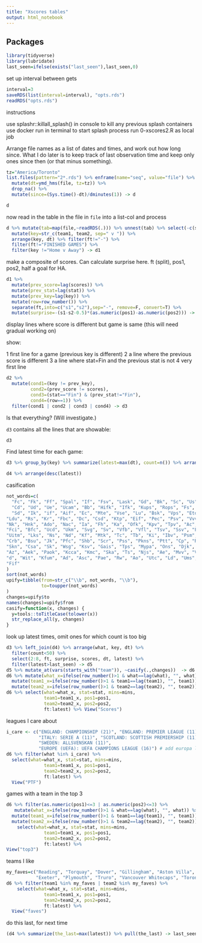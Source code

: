 ```yaml
---
title: "Xscores tables"
output: html_notebook
---
```


## Packages

```r
library(tidyverse)
library(lubridate)
last_seen=ifelse(exists("last_seen"),last_seen,0)
```

set up interval between gets

```r
interval=3
saveRDS(list(interval=interval), "opts.rds")
readRDS("opts.rds")
```


###################### instructions

use splashr::killall_splash() in console to kill any previous splash containers
use docker run in terminal to start splash process
run 0-xscores2.R as local job


#######################



Arrange file names as a list of dates and times, and work out how long since. What I do later is to keep track of last observation time and keep only ones since then (or that minus something).
  
```r
tz="America/Toronto"
list.files(pattern="2*.rds") %>% enframe(name="seq", value="file") %>% 
  mutate(dt=ymd_hms(file, tz=tz)) %>% 
  drop_na() %>% 
  mutate(since=(Sys.time()-dt)/dminutes(1)) -> d
```

```r
d
```

now read in the table in the file in `file` into a list-col and process

```r
d %>% mutate(tab=map(file,~readRDS(.))) %>% unnest(tab) %>% select(-c(seq, file, since)) %>% 
  mutate(key=str_c(team1, team2, sep=" v ")) %>% 
  arrange(key, dt) %>% filter(ft!="-") %>% 
  filter(ft!="FINISHED GAMES") %>% 
  filter(key !="Home v Away") -> d1
```




make a composite of scores. Can calculate surprise here. ft (split), pos1, pos2, half a goal for HA.

```r
d1 %>%  
  mutate(prev_score=lag(scores)) %>% 
  mutate(prev_stat=lag(stat)) %>% 
  mutate(prev_key=lag(key)) %>% 
  mutate(row=row_number()) %>% 
  separate(ft,into=c("s1","s2"),sep="-", remove=F, convert=T) %>% 
  mutate(surprise=-(s1-s2-0.5)*(as.numeric(pos1)-as.numeric(pos2))) -> d2
```




display lines where score is different but game is same (this will need gradual working on)

show:

1 first line for a game (previous key is different)
2 a line where the previous score is different
3 a line where stat=Fin and the previous stat is not
4 very first line

```r
d2 %>% 
  mutate(cond1=(key != prev_key),
         cond2=(prev_score != scores),
         cond3=(stat=="Fin") & (prev_stat!="Fin"),
         cond4=(row==1)) %>% 
  filter(cond1 | cond2 | cond3 | cond4) -> d3
```

Is that everything? (Will investigate.)

`d3` contains all the lines that are showable:

```r
d3
```



Find latest time for each game:

```r
d3 %>% group_by(key) %>% summarize(latest=max(dt), count=n()) %>% arrange(latest) -> d4
```

```r
d4 %>% arrange(desc(latest))
```

casification

```r
not_words=c(
  "Fc", "Fk", "Ff", "Spal", "If", "Fsv", "Lask", "Gd", "Bk", "Sc", "Us", "As", "Hb", "b", "Ii", "Uil",
  "Cd", "Ud", "Ue", "Ucam", "Bb", "Hifk", "Ifk", "Kups", "Rops", "Fs", "Tp", "Mfm", "Cska", "Cf", "Up", "Scd",
  "Sd", "Ik", "if", "Aif", "Ec", "Mte", "Vse", "Lu", "Bsk", "Vps", "Eto", "Bate", "Nsi", "Ab", "Cfr", "Cs", 
"Ldu", "Rs", "Kr", "Fbc", "Dc", "Csd", "Ktp", "Eif", "Pec", "Psv", "Vvv", "Afc", "Ca", "Acs", "Uta", "Hjk", "Kvc",
"Nk", "Hnk", "Ado", "Nac", "Ia", "Fh", "Ka", "Ofk", "Kpv", "Tpv", "Ac", "Gks", "Bw", "Sv", "Csm", "Fcsb", "Estac",
"Fci", "Bfc", "Ucd", "Ukm", "Svg", "Sv", "Vfb", "Vfl", "Tsv", "Ssv", "Fv", "Ak", "Tsg", "Kcb", "Kfc", "Sjk", "Sg", "Csms", "Js",
"Uitm", "Lks", "Ns", "Nd", "Kf", "Mtk", "Tc", "Tb", "Ki", "Ibv", "Psm", "Osk", "Hk", "Aik", "Gif", "Msk", "Mfk", "Skf", "Zp",
"Crb", "Bsu", "Jk", "Pfc", "Shb", "Scr", "Pss", "Pkns", "Ptt", "Cp", "Rb", "Bsc", "Abc", "Okc", "Rgv", "Sipg", "R&f", "Agmk", "Eb",
"Skn", "Csa", "Sk", "Wsg", "Ksv", "Gais", "Tps", "Mypa", "Ons", "Djk", "Pknp", "Qpr", "Nec", "Slc", "Pdrm", "Tsc", "Msv", "Zfc",
"Az", "Aek", "Paok", "Kcca", "Kmc", "Ska", "Ts", "Njs", "Ae", "Mvv", "Vsg", "Psni", "Oo", "Sku", "Vfr", "Kv", "Oh", "Ps", "Dpmm", "Jdr",
"d", "Wit", "Kfum", "Ad", "Asc", "Pae", "Rw", "Ao", "Utc", "Ld", "Ums", "Ofi", "Ct", "Sad", "Bfa", "Fa", "Te",
"Fif"
)
sort(not_words)
upify=tibble(from=str_c("\\b", not_words, "\\b"),
             to=toupper(not_words)
)
changes=upify$to
names(changes)=upify$from
casify=function(x, changes) {
  y=tools::toTitleCase(tolower(x))
  str_replace_all(y, changes)
}
```




look up latest times, omit ones for which count is too big

```r
d3 %>% left_join(d4) %>% arrange(what, key, dt) %>% 
  filter(count<50) %>% 
  select(2:8, ft, surprise, scores, dt, latest) %>% 
  filter(latest>last_seen) -> d5
d5 %>% mutate_at(vars(starts_with("team")), ~casify(.,changes))  -> d6
d6 %>% mutate(what_x=ifelse(row_number()>1 & what==lag(what), "", what)) %>% 
  mutate(team1_x=ifelse(row_number()>1 & team1==lag(team1), "", team1)) %>% 
  mutate(team2_x=ifelse(row_number()>1 & team2==lag(team2), "", team2)) -> d6 # not quite: make copies and select cols when displaying
d6 %>% select(what=what_x, stat=stat, mins=mins,
              team1=team1_x, pos1=pos1,
              team2=team2_x, pos2=pos2,
              ft:latest) %>% View("Scores")
```

leagues I care about


```r
i_care <- c("ENGLAND: CHAMPIONSHIP (21)", "ENGLAND: PREMIER LEAGUE (11)", "FRANCE: LIGUE 1 (10)", "GERMANY: BUNDESLIGA (11)", "GREECE: SUPER LEAGUE 1 (11)", 
            "ITALY: SERIE A (11)", "SCOTLAND: SCOTTISH PREMIERSHIP (11)", "SPAIN: PRIMERA DIVISION (11)",
            "SWEDEN: ALLSVENSKAN (11)",
            "EUROPE (UEFA): UEFA CHAMPIONS LEAGUE (16)") # add europa league, Sweden when it starts
d6 %>% filter(what %in% i_care) %>%
  select(what=what_x, stat=stat, mins=mins,
              team1=team1_x, pos1=pos1,
              team2=team2_x, pos2=pos2,
              ft:latest) %>%
  View("PTF")
```


games with a team in the top 3

```r
d6 %>% filter(as.numeric(pos1)<=3 | as.numeric(pos2)<=3) %>% 
   mutate(what_x=ifelse(row_number()>1 & what==lag(what), "", what)) %>% 
  mutate(team1_x=ifelse(row_number()>1 & team1==lag(team1), "", team1)) %>% 
  mutate(team2_x=ifelse(row_number()>1 & team2==lag(team2), "", team2)) %>% 
    select(what=what_x, stat=stat, mins=mins,
              team1=team1_x, pos1=pos1,
              team2=team2_x, pos2=pos2,
              ft:latest) %>%
View("top3")
```

teams I like


```r
my_faves=c("Reading", "Torquay", "Dover", "Gillingham", "Aston Villa", "Coventry", "FC Kaiserslautern", "Montrose", "Halmstad", "Slask Wroclaw", "Blyth Spartans",
           "Exeter", "Plymouth", "Truro", "Vancouver Whitecaps", "Toronto FC", "Deportivo La Coruna", "Real Oviedo", "Rot-Weiss Essen", "Sampdoria", "BATE Borisov")
d6 %>% filter(team1 %in% my_faves | team2 %in% my_faves) %>% 
    select(what=what_x, stat=stat, mins=mins,
              team1=team1_x, pos1=pos1,
              team2=team2_x, pos2=pos2,
              ft:latest) %>%
  View("faves")
```


do this last, for next time

```r
(d4 %>% summarize(the_last=max(latest)) %>% pull(the_last) -> last_seen)
```
